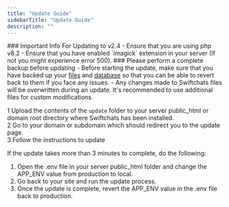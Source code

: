 ```yaml
---
title: "Update Guide"
sidebarTitle: "Update Guide"
description: ""
---
```


<Warning>
    ### Important Info For Updating to v2.4
    - Ensure that you are using php v8.2
    - Ensure that you have enabled `imagick` extension in your server (If not you might experience error 500). 
</Warning>

<Info>
    ### Please perform a complete backup before updating
    - Before starting the update, make sure that you have backed up your <u>files</u> and <u>database</u> so that you can be able to revert back to them if you face any issues.
    - Any changes made to Swiftchats files will be overwritten during an update. It's recommended to use additional files for custom modifications.
</Info>

1 Upload the contents of the `update` folder to your server public_html or domain root directory where Swiftchats has been installed. <br/>
2 Go to your domain or subdomain which should redirect you to the update page. <br/>
3 Follow the instructions to update

If the update takes more than 3 minutes to complete, do the following:

1. Open the .env file in your server public_html folder and change the APP_ENV value from production to local.
2. Go back to your site and run the update process.
3. Once the update is complete, revert the APP_ENV value in the .env file back to production.

